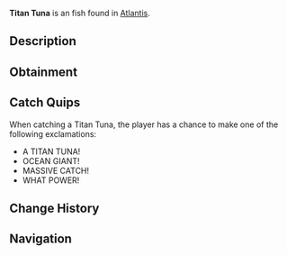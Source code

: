 {{FishInfobox
|image          = Titan Tuna.png
|rarity         = Uncommon
|sea            = First Sea
|location       = [[Atlantis]]
|sublocation    = 
|sources        = Fishing Rod
|radar_location = 
|xp             = 120
|weather        = 
|time           = Day
|season         = 
|bait           = Fish Head
|base_weight    = 7
|base_value     = 220
|weight_range   = 4
|base_chance    = 55
|base_resil     = 70
}}
'''Titan Tuna''' is an {{Rarity|Uncommon}} fish found in [[Atlantis]].

== Description ==
{{Description|A tuna of impossible size, grown massive in Poseidon's blessed waters. Its powerful swimming can create whirlpools with a single tail flick.|Bestiary Entry}}

== Obtainment ==
{{Description|Feel for sudden strong currents in deep water, Poseidon Pool fish.|Bestiary Hint}}
{{Fish Availability|
Atlantis/Poseidon Temple
|top_rods      = 
Firefly Rod\241319.18\29228.07;
Adventurer's Rod\221204.94\29179.06;
Rapid Rod\218409.64\29564.65;
Champions Rod\215675.02\22870.88;
Celestial Rod\214360.18\23653.36;
Flimsy Rod\153547.3\29901.32;
Training Rod\208108.11\40526.32;
Nocturnal Rod\133089.97\78213.06;
Ethereal Prism Rod\194290.72\32250.05;
No-Life Rod\198761.04\31519.73;
Seraphic Rod\194023.27\31276.3;
Depthseeker Rod\213993.64\24417.33;
Avalanche Rod\211899.78\21891.98;
Verdant Shear Rod\210684.17\26734.23;
Astralhook Rod\194351.54\0;
Blazebringer Rod\193913.62\28406.51;
Zeus Rod\192531.12\26660.65;
Free Spirit Rod\190708.35\27674.97;
Volcanic Rod\188001.61\20232.56;
Trident Rod\185002.41\22195.26;
Challenger's Rod\180200.08\28649.3;
Rod Of The Forgotten Fang\177186.5\28562.23;
Rod Of The Depths\161440\25946.05;
Rod Of The Exalted One\151184.45\24370.74;
Steady Rod\96190.32\9138.66
|recommended   = Depthseeker Rod
}}

== Catch Quips ==
When catching a Titan Tuna, the player has a chance to make one of the following exclamations:
* A TITAN TUNA!
* OCEAN GIANT!
* MASSIVE CATCH!
* WHAT POWER!

== Change History ==
{{Change History|{{subst:Current Version}}}}

== Navigation ==
{{Fish Navbox|Atlantis}}